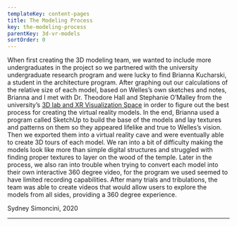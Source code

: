 ```yaml
---
templateKey: content-pages
title: The Modeling Process
key: the-modeling-process
parentKey: 3d-vr-models
sortOrder: 0
---
```

When first creating the 3D modeling team, we wanted to include more undergraduates in the project so we partnered with the university undergraduate research program and were lucky to find Brianna Kucharski, a student in the architecture program. After graphing out our calculations of the relative size of each model, based on Welles’s own sketches and notes, Brianna and I met with Dr. Theodore Hall and Stephanie O’Malley from the university’s [3D lab and XR Visualization Space](https://www.dc.umich.edu/spaces/visualization-spaces) in order to figure out the best process for creating the virtual reality models. In the end, Brianna used a program called SketchUp to build the base of the models and lay textures and patterns on them so they appeared lifelike and true to Welles’s vision. Then we exported them into a virtual reality cave and were eventually able to create 3D tours of each model. We ran into a bit of difficulty making the models look like more than simple digital structures and struggled with finding proper textures to layer on the wood of the temple. Later in the process, we also ran into trouble when trying to convert each model into their own interactive 360 degree video, for the program we used seemed to have limited recording capabilities. After many trials and tribulations, the team was able to create videos that would allow users to explore the models from all sides, providing a 360 degree experience. 



Sydney Simoncini, 2020

- - -
